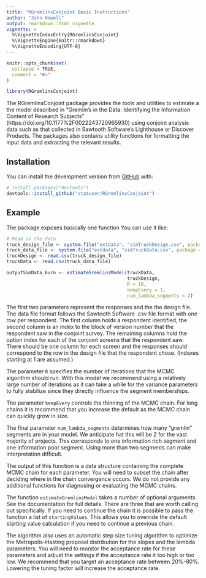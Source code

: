 ```yaml
---
title: "RGremlinsConjoint Basic Instructions"
author: "John Howell"
output: rmarkdown::html_vignette
vignette: >
  %\VignetteIndexEntry{RGremlinsConjoint}
  %\VignetteEngine{knitr::rmarkdown}
  %\VignetteEncoding{UTF-8}
---
```


```r
knitr::opts_chunk$set(
  collapse = TRUE,
  comment = "#>"
)
```

```r
library(RGremlinsConjoint)
```
The RGremlinsConjoint package provides the tools and utilities to estimate a the model described in
  "Gremlin's in the Data: Identifying the Information Content of Research Subjects" (https://doi.org/10.1177%2F0022243720965930)
  using conjoint analysis data such as that collected in Sawtooth Software's Lighthouse or Discover
  Products.  The packages also contains utility functions for formatting the input data and
  extracting the relevant results.

## Installation

<!-- You can install the released version of RGremlinsConjoint from [CRAN](https://CRAN.R-project.org) with: -->

<!-- ``` r -->
<!-- install.packages("RGremlinsConjoint") -->
<!-- ``` -->

You can install the development version from [GitHub](https://github.com/) with:

``` r
# install.packages("devtools")
devtools::install_github("statuser/RGremlinsConjoint")
```
## Example

The package exposes basically one function  You can use it like:

```r

# Read in the data
truck_design_file <- system.file("extdata", "simTruckDesign.csv", package = "RGremlinsConjoint")
truck_data_file <- system.file("extdata", "simTruckData.csv", package = "RGremlinsConjoint")
truckDesign <- read.csv(truck_design_file)
truckData <- read.csv(truck_data_file)

outputSimData_burn <- estimateGremlinsModel(truckData,
                                            truckDesign,
                                            R = 10,
                                            keepEvery = 1,
                                            num_lambda_segments = 2)

```

The first two parameters represent the responses and the the design file.  The data file format follows the Sawtooth Software .csv file format with one row per respondent.  The first column holds a respondent identified, the second column is an index to the block of version number that the respondent saw in the conjoint survey.  The remaining columns hold the option index for each of the conjoint screens that the respondent saw.  There should be one column for each screen and the responses should correspond to the row in the design file that the respondent chose.  (Indexes starting at 1 are assumed.) 

The parameter `R` specifies the number of iterations that the MCMC algorithm should run.  With this model we recommend using a relatively large number of iterations as it can take a while for the variance parameters to fully stabilize since they directly influence the segment memberships.  

The parameter `keepEvery` controls the thinning of the MCMC chain.  For long chains it is recommend that you increase the default as the MCMC chain can quickly grow in size.  

The final parameter `num_lambda_segments` determines how many "gremlin" segments are in your model.  We anticipate hat this will be 2 for the vast majority of projects.  This corresponds to one information rich segment and one information poor segment.  Using more than two segments can make interpretation difficult.  

The output of this function is a data structure containing the complete MCMC chain for each parameter.  You will need to subset the chain after deciding where in the chain convergence occurs.  We do not provide any additional functions for diagnosing or evaluating the MCMC chains.

The function `estimateGremlinsModel` takes a number of optional arguments.  See the documentation for full details.  There are three that are worth calling out specifically.  If you need to continue the chain it is possible to pass the function a list of `startingValues`.  This allows you to override the default starting value calculation if you need to continue a previous chain.

The algorithm also uses an automatic step size tuning algorithm to optimize the Metropolis-Hasting proposal distribution for the slopes and the lambda parameters.  You will need to monitor the acceptance rate for these parameters and adjust the settings if the acceptance rate it too high or too low.  We recommend that you target an acceptance rate between 20%-80%.  Lowering the tuning factor will increase the acceptance rate.  


